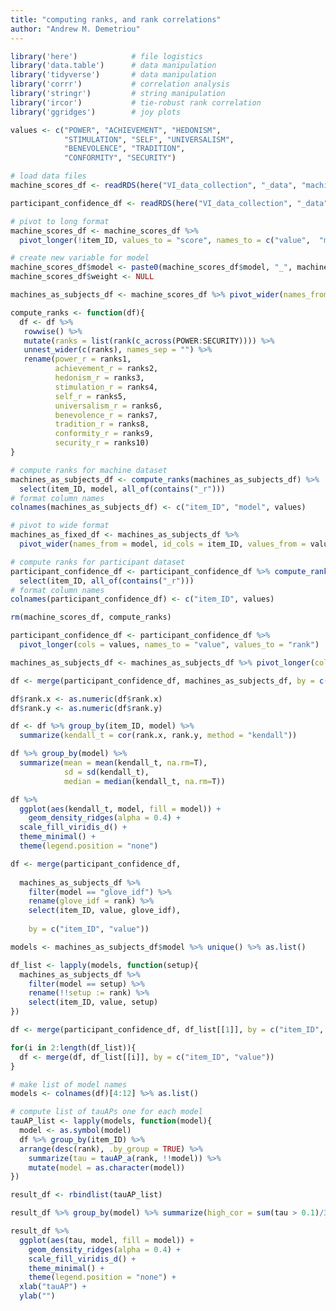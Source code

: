 ```yaml
---
title: "computing ranks, and rank correlations"
author: "Andrew M. Demetriou"
---
```


```r
library('here')            # file logistics
library('data.table')      # data manipulation
library('tidyverse')       # data manipulation
library('corrr')           # correlation analysis
library('stringr')         # string manipulation
library('ircor')           # tie-robust rank correlation
library('ggridges')        # joy plots

values <- c("POWER", "ACHIEVEMENT", "HEDONISM",  
            "STIMULATION", "SELF", "UNIVERSALISM", 
            "BENEVOLENCE", "TRADITION",  
            "CONFORMITY", "SECURITY")
```

```r
# load data files
machine_scores_df <- readRDS(here("VI_data_collection", "_data", "machine_response_data", "machines_as_fixed_df_4.RDS"))

participant_confidence_df <- readRDS(here("VI_data_collection", "_data", "intermediary_data", "participant_confidence_weighted_dfs.RDS"))[[1]]
```

```r
# pivot to long format
machine_scores_df <- machine_scores_df %>% 
  pivot_longer(!item_ID, values_to = "score", names_to = c("value",  "model", "weight"), names_sep = "_")

# create new variable for model
machine_scores_df$model <- paste0(machine_scores_df$model, "_", machine_scores_df$weight)
machine_scores_df$weight <- NULL

machines_as_subjects_df <- machine_scores_df %>% pivot_wider(names_from  = value, values_from = score)
```


```r
compute_ranks <- function(df){
  df <- df %>%
   rowwise() %>% 
   mutate(ranks = list(rank(c_across(POWER:SECURITY)))) %>%
   unnest_wider(c(ranks), names_sep = "") %>%
   rename(power_r = ranks1, 
          achievement_r = ranks2, 
          hedonism_r = ranks3, 
          stimulation_r = ranks4, 
          self_r = ranks5, 
          universalism_r = ranks6, 
          benevolence_r = ranks7,
          tradition_r = ranks8, 
          conformity_r = ranks9, 
          security_r = ranks10)
}
```

```r
# compute ranks for machine dataset
machines_as_subjects_df <- compute_ranks(machines_as_subjects_df) %>%
  select(item_ID, model, all_of(contains("_r")))
# format column names
colnames(machines_as_subjects_df) <- c("item_ID", "model", values)

# pivot to wide format
machines_as_fixed_df <- machines_as_subjects_df %>% 
  pivot_wider(names_from = model, id_cols = item_ID, values_from = values)

# compute ranks for participant dataset
participant_confidence_df <- participant_confidence_df %>% compute_ranks() %>%
  select(item_ID, all_of(contains("_r")))
# format column names
colnames(participant_confidence_df) <- c("item_ID", values)

rm(machine_scores_df, compute_ranks)
```

```r
participant_confidence_df <- participant_confidence_df %>%
  pivot_longer(cols = values, names_to = "value", values_to = "rank")

machines_as_subjects_df <- machines_as_subjects_df %>% pivot_longer(cols = values, names_to = "value", values_to = "rank")
```

```r
df <- merge(participant_confidence_df, machines_as_subjects_df, by = c("item_ID", "value"))

df$rank.x <- as.numeric(df$rank.x)
df$rank.y <- as.numeric(df$rank.y)
```

```r
df <- df %>% group_by(item_ID, model) %>%
  summarize(kendall_t = cor(rank.x, rank.y, method = "kendall"))

df %>% group_by(model) %>%
  summarize(mean = mean(kendall_t, na.rm=T), 
            sd = sd(kendall_t), 
            median = median(kendall_t, na.rm=T))
```
```r
df %>%
  ggplot(aes(kendall_t, model, fill = model)) +
    geom_density_ridges(alpha = 0.4) +
  scale_fill_viridis_d() +
  theme_minimal() +
  theme(legend.position = "none")
```

```r
df <- merge(participant_confidence_df, 
  
  machines_as_subjects_df %>% 
    filter(model == "glove_idf") %>%
    rename(glove_idf = rank) %>% 
    select(item_ID, value, glove_idf), 
  
    by = c("item_ID", "value"))
```

```r
models <- machines_as_subjects_df$model %>% unique() %>% as.list()

df_list <- lapply(models, function(setup){
  machines_as_subjects_df %>% 
    filter(model == setup) %>%
    rename(!!setup := rank) %>%
    select(item_ID, value, setup)
})
```
```r
df <- merge(participant_confidence_df, df_list[[1]], by = c("item_ID", "value"))

for(i in 2:length(df_list)){
  df <- merge(df, df_list[[i]], by = c("item_ID", "value"))
}
```

```r
# make list of model names
models <- colnames(df)[4:12] %>% as.list()

# compute list of tauAPs one for each model
tauAP_list <- lapply(models, function(model){
  model <- as.symbol(model)
  df %>% group_by(item_ID) %>%
  arrange(desc(rank), .by_group = TRUE) %>%
    summarize(tau = tauAP_a(rank, !!model)) %>%
    mutate(model = as.character(model))
})

result_df <- rbindlist(tauAP_list)
```

```r
result_df %>% group_by(model) %>% summarize(high_cor = sum(tau > 0.1)/360*100)
```


```r
result_df %>%
  ggplot(aes(tau, model, fill = model)) +
    geom_density_ridges(alpha = 0.4) +
    scale_fill_viridis_d() +
    theme_minimal() +
    theme(legend.position = "none") +
  xlab("tauAP") +
  ylab("")
```

```r

```

